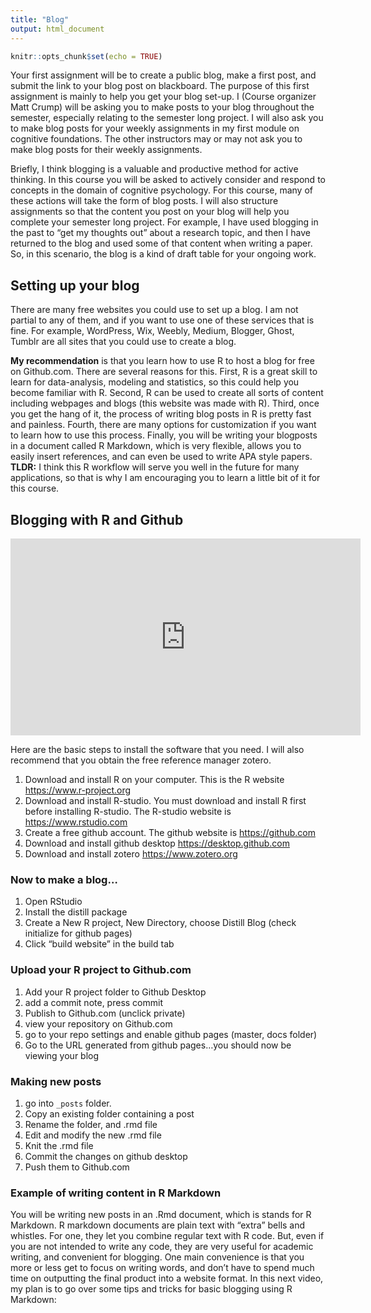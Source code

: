 ```yaml
---
title: "Blog"
output: html_document
---
```


```r
knitr::opts_chunk$set(echo = TRUE)
```

Your first assignment will be to create a public blog, make a first post, and submit the link to your blog post on blackboard. The purpose of this first assignment is mainly to help you get your blog set-up. I (Course organizer Matt Crump) will be asking you to make posts to your blog throughout the semester, especially relating to the semester long project. I will also ask you to make blog posts for your weekly assignments in my first module on cognitive foundations. The other instructors may or may not ask you to make blog posts for their weekly assignments. 

Briefly, I think blogging is a valuable and productive method for active thinking. In this course you will be asked to actively consider and respond to concepts in the domain of cognitive psychology. For this course, many of these actions will take the form of blog posts. I will also structure assignments so that the content you post on your blog will help you complete your semester long project. For example, I have used blogging in the past to "get my thoughts out" about a research topic, and then I have returned to the blog and used some of that content when writing a paper. So, in this scenario, the blog is a kind of draft table for your ongoing work. 

## Setting up your blog

There are many free websites you could use to set up a blog. I am not partial to any of them, and if you want to use one of these services that is fine. For example, WordPress, Wix, Weebly, Medium, Blogger,  Ghost, Tumblr are all sites that you could use to create a blog. 

**My recommendation** is that you learn how to use R to host a blog for free on Github.com. There are several reasons for this. First, R is a great skill to learn for data-analysis, modeling and statistics, so this could help you become familiar with R. Second, R can be used to create all sorts of content including webpages and blogs (this website was made with R). Third, once you get the hang of it, the process of writing blog posts in R is pretty fast and painless. Fourth, there are many options for customization if you want to learn how to use this process. Finally, you will be writing your blogposts in a document called R Markdown, which is very flexible, allows you to easily insert references, and can even be used to write APA style papers. **TLDR:** I think this R workflow will serve you well in the future for many applications, so that is why I am encouraging you to learn a little bit of it for this course.

## Blogging with R and Github

<iframe width="560" height="315" src="https://www.youtube.com/embed/uLUqZp1kAWc" frameborder="0" allow="accelerometer; autoplay; encrypted-media; gyroscope; picture-in-picture" allowfullscreen></iframe>

Here are the basic steps to install the software that you need. I will also recommend that you obtain the free reference manager zotero.

1. Download and install R on your computer. This is the R website [https://www.r-project.org](https://www.r-project.org)
2. Download and install R-studio. You must download and install R first before installing R-studio. The R-studio website is [https://www.rstudio.com](https://www.rstudio.com)
3. Create a free github account. The github website is [https://github.com](https://github.com)
4. Download and install github desktop [https://desktop.github.com](https://desktop.github.com)
5. Download and install zotero [https://www.zotero.org](https://www.zotero.org)

### Now to make a blog...

1. Open RStudio
2. Install the distill package
3. Create a New R project, New Directory, choose Distill Blog (check initialize for github pages)
4. Click "build website" in the build tab

### Upload your R project to Github.com

1. Add your R project folder to Github Desktop
2. add a commit note, press commit
3. Publish to Github.com (unclick private)
4. view your repository on Github.com
5. go to your repo settings and enable github pages (master, docs folder)
6. Go to the URL generated from github pages...you should now be viewing your blog

### Making new posts

1. go into `_posts` folder. 
2. Copy an existing folder containing a post
3. Rename the folder, and .rmd file
4. Edit and modify the new .rmd file
5. Knit the .rmd file
6. Commit the changes on github desktop
7. Push them to Github.com

### Example of writing content in R Markdown

You will be writing new posts in an .Rmd document, which is stands for R Markdown. R markdown documents are plain text with "extra" bells and whistles. For one, they let you combine regular text with R code. But, even if you are not intended to write any code, they are very useful for academic writing, and convenient for blogging. One main convenience is that you more or less get to focus on writing words, and don't have to spend much time on outputting the final product into a website format. In this next video, my plan is to go over some tips and tricks for basic blogging using R Markdown:






